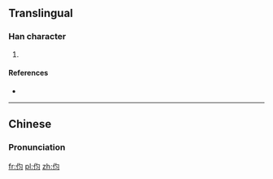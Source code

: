 ==Translingual==

===Han character===
{{Han char|rn=9|rad=人|as=04|sn=6|four=|canj=OPIM,OPMM|ids=⿰亻匀}}

# {{defn|Han|sort=人04}}

====References====
* {{Han ref|kx=0096.121|hdz=10124.160|uh=4F28|ud=20264}}

----

==Chinese==
{{zh-forms}}

===Pronunciation===
{{zh-pron
|m=xùn
|c=seon1
|mc=
|oc=
|ma=
|cat=
}}

[[fr:伨]]
[[pl:伨]]
[[zh:伨]]
